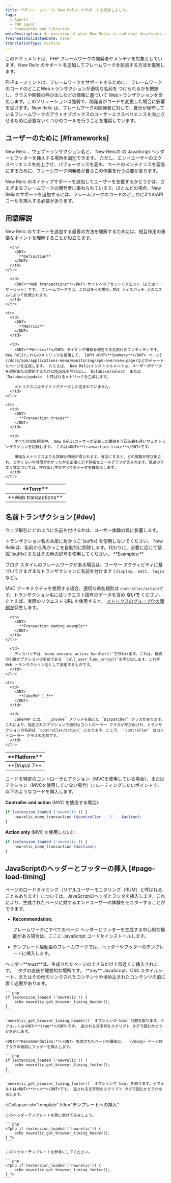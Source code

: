 ```yaml
---
title: PHPフレームワーク。New Relic のサポートを統合しました。
tags:
  - Agents
  - PHP agent
  - Frameworks and libraries
metaDescription: An overview of what New Relic is and what developers or maintainers of PHP frameworks need to do in order to integrate support for New Relic.
freshnessValidatedDate: never
translationType: machine
---
```


このドキュメントは、PHP フレームワークの開発者やメンテナを対象としています。New Relic のサポートを追加してフレームワークを拡張する方法を提案します。

PHPエージェントは、フレームワークをサポートするために、 フレームワークのコードのどこにWebトランザクションが適切な名前を つけられるかを把握し、クラスや関数の呼び出しなどの情報に基づいて Webトランザクションを命名します。このソリューションは脆弱で、開発者がコードを変更した場合に影響を受けます。New Relic は、フレームワークの開発者に対して、自分が保守しているフレームワークのアウトオブボックスのユーザーエクスペリエンスを向上させるために必要ないくつかのコールを行うことを推奨しています。

## ユーザーのために [#frameworks]

New Relic 、ウェブトランザクション名と、 New Relicの <InlinePopover type="browser"/>の JavaScript ヘッダーとフッターを挿入する場所を識別できます。 ただし、エンドユーザーのエクスペリエンスを向上させ、パフォーマンスを高め、コードのメンテナンスを容易にするために、フレームワーク開発者が自らこの作業を行う必要があります。

New Relic のネイティブサポートを追加してユーザーを支援するかどうかは、さまざまなフレームワークの開発者に委ねられています。ほとんどの場合、New Relicのサポートを追加するには、フレームワークのコードのどこかに3つのAPIコールを挿入する必要があります。

## 用語解説

New Relic のサポートを追加する最善の方法を理解するためには、相互作用の重要なポイントを理解することが役立ちます。

<table>
  <thead>
    <tr>
      <th width={150}>
        <DNT>
          **Term**
        </DNT>
      </th>

      <th>
        <DNT>
          **Definition**
        </DNT>
      </th>
    </tr>
  </thead>

  <tbody>
    <tr>
      <td>
        <DNT>
          **Web transactions**
        </DNT>
      </td>

      <td>
        <DNT>**Web transactions**</DNT> サイトへのアセットリクエスト（またはユーザーヒット）です。 フレームワークでは、これは多くの場合、MVC ディスパッチ メカニズムによって処理されます。
      </td>
    </tr>

    <tr>
      <td>
        <DNT>
          **Metrics**
        </DNT>
      </td>

      <td>
        <DNT>**Metrics**</DNT> タイミング情報を報告する名前付きエンティティです。 New Relicこれらのメトリックを使用して、 [APM <DNT>**Summary**</DNT> ページ](/docs/apm/applications-menu/monitoring/apm-overview-page)などのチャートとページを生成します。 たとえば、 New Relicインストゥルメントは、ユーザーがデータを選択または更新するたびにMySQLを呼び出し、`Database/select` または `Database/update` と呼ばれるメトリックを生成します。

        メトリクスにはタイミングデータしか含まれていません。
      </td>
    </tr>

    <tr>
      <td>
        <DNT>
          **Transaction traces**
        </DNT>
      </td>

      <td>
        すべての収集期間中、 New Relicユーザーが定義した閾値を下回る最も遅いウェブトランザクションを記録します。 これは<DNT>**transaction trace**</DNT>です。

        単純なメトリクスよりも詳細な情報が得られます。有効にすると、どの関数が呼び出され、どのくらいの時間がかかったかを正確に示す詳細なコールグラフが含まれます。低速のクエリ文については、呼び出し中のすべてのデータを難読化します。
      </td>
    </tr>
  </tbody>
</table>

## 名前トランザクション [#dev]

ウェブ取引にどのように名前を付けるかは、ユーザー体験の質に影響します。

<Callout variant="important">
  トランザクション名の末尾に角かっこ`[suffix]`を使用しないでください。 New Relicは、名前から角かっこを自動的に削除します。代わりに、必要に応じて括弧`(suffix)`またはその他の記号を使用してください。
</Callout>

<DNT>
  **Examples:**
</DNT>

ブログ スタイルのフレームワークがある場合は、ユーザー アクティビティに基づいてさまざまなトランザクションに名前を付けます ( `display`、 `edit`、 `login`など)。

MVC アーキテクチャを使用する場合、適切な命名規則は `controller/action`です。トランザクション名にはリクエスト固有のデータを含め **ないで** ください。たとえば、実際のリクエスト URL を使用すると、 [メトリクスのグループ化の問題が](/docs/features/metric-grouping-issues)発生します。

<table>
  <thead>
    <tr>
      <th width={150}>
        <DNT>
          **Platform**
        </DNT>
      </th>

      <th>
        <DNT>
          **Transaction naming example**
        </DNT>
      </th>
    </tr>
  </thead>

  <tbody>
    <tr>
      <td>
        <DNT>
          **Drupal 7**
        </DNT>
      </td>

      <td>
        ディスパッチは `menu_execute_active_handler()`で行われます。これは、最初の引数がアクションの名前である `call_user_func_array()`を呼び出します。これが Web トランザクション名として設定するものです。
      </td>
    </tr>

    <tr>
      <td>
        <DNT>
          **CakePHP 1.3**
        </DNT>
      </td>

      <td>
        CakePHP には、 `_invoke` メソッドを備えた `Dispatcher` クラスがあります。これにより、指定されたアクションで適切なコントローラー クラスが呼び出され、トランザクションの名前は `controller/action` になります。ここで、 `controller` はコントローラー クラスの名前です。
      </td>
    </tr>
  </tbody>
</table>

コードを特定のコントローラとアクション（MVCを使用している場合）、またはアクション（MVCを使用していない場合）にルーティングしたいポイントで、以下のようなコードを挿入します。

<DNT>**Controller and action**</DNT> (MVC を使用する場合):

```php
if (extension_loaded ('newrelic')) {
    newrelic_name_transaction ($controller . '/' . $action);
}
```

<DNT>**Action only**</DNT> (MVC を使用しない):

```php
if (extension_loaded ('newrelic')) {
    newrelic_name_transaction ($action);
}
```

## JavaScriptのヘッダーとフッターの挿入 [#page-load-timing]

ページのロードタイミング（リアルユーザーモニタリング（RUM）と呼ばれることもあります）については、JavaScriptのヘッダとフッタを挿入します。これにより、生成されたページに対するエンドユーザーの体験をモニターすることができます。

* <DNT>**Recommendation:**</DNT>

  フレームワークにすべてのページ ヘッダーとフッターを生成する中心的な機能がある場合は、ここに JavaScript コードをインストールします。

* テンプレート駆動型のフレームワークでは、ヘッダーやフッターのテンプレートに挿入します。

<CollapserGroup>
  <Collapser
    id="page-generator"
    title="ページジェネレータ機能への挿入"
  >
    ヘッダー<DNT>**must**</DNT>は、生成されたページのできるだけ上部近くに挿入されます。 `<meta http-equiv....>`タグの直後が理想的な場所です。 <DNT>**any**</DNT> JavaScript、CSS スタイルシート、またはその他のリンクされたコンテンツや埋め込まれたコンテンツの前に置く必要があります。

    ```php
    if (extension_loaded ('newrelic')) {
        echo newrelic_get_browser_timing_header();
    }
    ```

    `newrelic_get_browser_timing_header()` オプションの`bool`引数を取ります。デフォルトは<DNT>**true**</DNT>です。 返される文字列をスクリプト タグで囲むかどうかを示します。

    <DNT>**Recommendation:**</DNT> 生成されたページの最後に、 `</body>`ページ終了タグの直前にフッターを挿入します。

    ```php
    if (extension_loaded ('newrelic')) {
        echo newrelic_get_browser_timing_footer();
    }
    ```

    `newrelic_get_browser_timing_footer()` オプションで`bool`を取ります。デフォルトは<DNT>**true**</DNT>です。 返される文字列をスクリプト タグで囲むかどうかを示します。
  </Collapser>

  <Collapser
    id="template"
    title="テンプレートへの挿入"
  >
    このヘッダーテンプレートを例に挙げてみましょう。

    ```php
    <?php if (extension_loaded ('newrelic')) {
        echo newrelic_get_browser_timing_header();
    } ?>
    ```

    このフッターテンプレートを参考にしてください。

    ```php
    <?php if (extension_loaded ('newrelic')) {
        echo newrelic_get_browser_timing_footer();
    } ?>
    ```
  </Collapser>
</CollapserGroup>